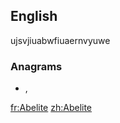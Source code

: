{{also|abelite|abélite}}
==English==

ujsvjiuabwfiuaernvyuwe

===Anagrams===
* {{l|en|Eblaite}}, {{l|en|elbaite}}

[[fr:Abelite]]
[[zh:Abelite]]